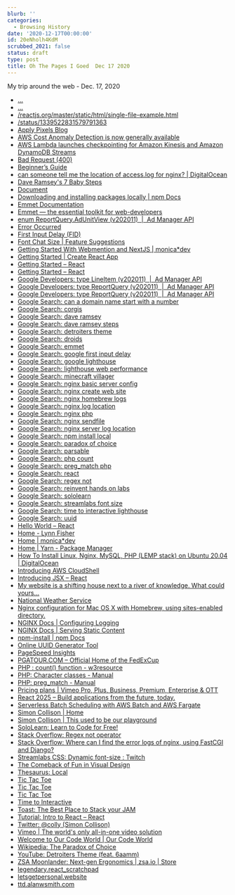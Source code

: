 ```yaml
---
blurb: ''
categories:
  - Browsing History
date: '2020-12-17T00:00:00'
id: 20eNholh4KdM
scrubbed_2021: false
status: draft
type: post
title: Oh The Pages I Goed  Dec 17 2020
---
```


My trip around the web - Dec. 17, 2020

- [...](https://gist.githubusercontent.com/gaearon/0b180827c190fe4fd98b4c7f570ea4a8/raw/b9157ce933c79a4559d2aa9ff3372668cce48de7/LikeButton.js)
- [...](https://gist.githubusercontent.com/gaearon/c8e112dc74ac44aac4f673f2c39d19d1/raw/09b951c86c1bf1116af741fa4664511f2f179f0a/like_button.js)
- [/reactjs.org/master/static/html/single-file-example.html](https://raw.githubusercontent.com/reactjs/reactjs.org/master/static/html/single-file-example.html)
- [/status/1339522831579791363](https://twitter.com/adhorn/status/1339522831579791363)
- [Apply Pixels Blog](https://applypixels.com/blog)
- [AWS Cost Anomaly Detection is now generally available](https://aws.amazon.com/about-aws/whats-new/2020/12/aws-cost-anomaly-detection-now-generally-available/)
- [AWS Lambda launches checkpointing for Amazon Kinesis and Amazon DynamoDB Streams](https://aws.amazon.com/about-aws/whats-new/2020/12/aws-lambda-launches-checkpointing-for-amazon-kinesis-and-amazon-dynamodb-streams/)
- [Bad Request (400)](http://react_scratchpad.9000/)
- [Beginner’s Guide](http://nginx.org/en/docs/beginners_guide.html#static)
- [can someone tell me the location of access.log for nginx? | DigitalOcean](https://www.digitalocean.com/community/questions/can-someone-tell-me-the-location-of-access-log-for-nginx)
- [Dave Ramsey's 7 Baby Steps](https://www.daveramsey.com/dave-ramsey-7-baby-steps)
- [Document](http://legendary.react_scratchpad/02_get_started/)
- [Downloading and installing packages locally | npm Docs](https://docs.npmjs.com/downloading-and-installing-packages-locally)
- [Emmet Documentation](https://docs.emmet.io/)
- [Emmet — the essential toolkit for web-developers](https://emmet.io/)
- [enum ReportQuery.AdUnitView (v202011)  |  Ad Manager API](https://developers.google.com/ad-manager/api/reference/v202011/ReportService.ReportQuery.AdUnitView#TOP_LEVEL)
- [Error Occurred](https://vimeo.com/r/2YhJ/wj/cVIwZlY4Mm?utm_source=partner&utm_medium=referral-share_love-referral-20151028&utm_campaign=29527&extole_zone_name=friend_landing_experience&extole_campaign_id=6841221270583588853&extole_share_channel=SHARE_LINK&extole_advocate_code=stevellanO)
- [First Input Delay (FID)](https://web.dev/fid/)
- [Font Chat Size | Feature Suggestions](https://ideas.streamlabs.com/ideas/SL-I-8254)
- [Getting Started With Webmention and NextJS | monica*dev](https://www.aboutmonica.com/blog/getting-started-with-webmention-next-js)
- [Getting Started | Create React App](https://create-react-app.dev/docs/getting-started/)
- [Getting Started – React](https://reactjs.org/docs/getting-started.html#try-react)
- [Getting Started – React](https://reactjs.org/docs/getting-started.html)
- [Google Developers: type LineItem (v202011)  |  Ad Manager API](https://developers.google.com/ad-manager/api/reference/v202011/ForecastService.LineItem#id)
- [Google Developers: type ReportQuery (v202011)  |  Ad Manager API](https://developers.google.com/ad-manager/api/reference/v202011/ReportService.ReportQuery#dimensions)
- [Google Developers: type ReportQuery (v202011)  |  Ad Manager API](https://developers.google.com/ad-manager/api/reference/v202011/ReportService.ReportQuery#adunitview)
- [Google Search: can a domain name start with a number](https://www.google.com/search?client=safari&rls=en&q=can+a+domain+name+start+with+a+number&ie=UTF-8&oe=UTF-8)
- [Google Search: corgis](https://www.google.com/search?client=safari&rls=en&q=corgis&ie=UTF-8&oe=UTF-8)
- [Google Search: dave ramsey](https://www.google.com/search?client=safari&rls=en&q=dave+ramsey&ie=UTF-8&oe=UTF-8)
- [Google Search: dave ramsey steps](https://www.google.com/search?client=safari&rls=en&q=dave+ramsey+steps&ie=UTF-8&oe=UTF-8)
- [Google Search: detroiters theme](https://www.google.com/search?client=safari&rls=en&q=detroiters+theme&ie=UTF-8&oe=UTF-8)
- [Google Search: droids](https://www.google.com/search?client=safari&rls=en&q=droids&ie=UTF-8&oe=UTF-8)
- [Google Search: emmet](https://www.google.com/search?client=safari&rls=en&q=emmet&ie=UTF-8&oe=UTF-8)
- [Google Search: google first input delay](https://www.google.com/search?client=safari&rls=en&q=google+first+input+delay&ie=UTF-8&oe=UTF-8)
- [Google Search: google lighthouse](https://www.google.com/search?client=safari&rls=en&q=google+lighthouse&ie=UTF-8&oe=UTF-8)
- [Google Search: lighthouse web performance](https://www.google.com/search?newwindow=1&client=safari&rls=en&ei=wWrbX7KfJYy15gLh-56wBw&q=lighthouse+web+performance&oq=lighthouse+web+performance&gs_lcp=CgZwc3ktYWIQAzIFCAAQyQM6BAgAEEc6BggAEBYQHjoICAAQFhAKEB5QtxJY8CFgsCNoAHADeACAAfUCiAHFD5IBBzIuMi41LjGYAQCgAQGqAQdnd3Mtd2l6yAEIwAEB&sclient=psy-ab&ved=0ahUKEwjyg-PNnNXtAhWMmlkKHeG9B3YQ4dUDCAw&uact=5)
- [Google Search: minecraft villager](https://www.google.com/search?newwindow=1&client=safari&rls=en&ei=h2_bX5C7B86d5wLl-qKgDA&q=minecraft+villager&oq=minecraft+settler&gs_lcp=CgZwc3ktYWIQAxgAMgQIABBHMgQIABBHMgQIABBHMgQIABBHMgQIABBHMgQIABBHMgQIABBHMgQIABBHUABYAGCFSmgAcAJ4AIABAIgBAJIBAJgBAKoBB2d3cy13aXrIAQjAAQE&sclient=psy-ab)
- [Google Search: nginx basic server config](https://www.google.com/search?client=safari&rls=en&q=nginx+basic+server+config&ie=UTF-8&oe=UTF-8)
- [Google Search: nginx create web site](https://www.google.com/search?client=safari&rls=en&q=nginx+create+web+site&ie=UTF-8&oe=UTF-8)
- [Google Search: nginx homebrew logs](https://www.google.com/search?client=safari&rls=en&q=nginx+homebrew+logs&ie=UTF-8&oe=UTF-8)
- [Google Search: nginx log location](https://www.google.com/search?client=safari&rls=en&q=nginx+log+location&ie=UTF-8&oe=UTF-8)
- [Google Search: nginx php](https://www.google.com/search?client=safari&rls=en&q=nginx+php&ie=UTF-8&oe=UTF-8)
- [Google Search: nginx sendfile](https://www.google.com/search?client=safari&rls=en&q=nginx+sendfile&ie=UTF-8&oe=UTF-8)
- [Google Search: nginx server log location](https://www.google.com/search?client=safari&rls=en&q=nginx+server+log+location&ie=UTF-8&oe=UTF-8)
- [Google Search: npm install local](https://www.google.com/search?client=safari&rls=en&q=npm+install+local&ie=UTF-8&oe=UTF-8)
- [Google Search: paradox of choice](https://www.google.com/search?client=safari&rls=en&q=paradox+of+choice&ie=UTF-8&oe=UTF-8)
- [Google Search: parsable](https://www.google.com/search?client=safari&rls=en&q=parsable&ie=UTF-8&oe=UTF-8)
- [Google Search: php count](https://www.google.com/search?client=safari&rls=en&q=php+count&ie=UTF-8&oe=UTF-8)
- [Google Search: preg_match php](https://www.google.com/search?client=safari&rls=en&q=preg_match+php&ie=UTF-8&oe=UTF-8)
- [Google Search: react](https://www.google.com/search?client=safari&rls=en&q=react&ie=UTF-8&oe=UTF-8)
- [Google Search: regex not](https://www.google.com/search?client=safari&rls=en&q=regex+not&ie=UTF-8&oe=UTF-8)
- [Google Search: reinvent hands on labs](https://www.google.com/search?client=safari&rls=en&q=reinvent+hands+on+labs&ie=UTF-8&oe=UTF-8)
- [Google Search: sololearn](https://www.google.com/search?client=safari&rls=en&q=sololearn&ie=UTF-8&oe=UTF-8)
- [Google Search: streamlabs font size](https://www.google.com/search?client=safari&rls=en&q=streamlabs+font+size&ie=UTF-8&oe=UTF-8)
- [Google Search: time to interactive lighthouse](https://www.google.com/search?client=safari&rls=en&q=time+to+interactive+lighthouse&ie=UTF-8&oe=UTF-8)
- [Google Search: uuid](https://www.google.com/search?client=safari&rls=en&q=uuid&ie=UTF-8&oe=UTF-8)
- [Hello World – React](https://reactjs.org/docs/hello-world.html)
- [Home - Lynn Fisher](https://lynnandtonic.com/)
- [Home | monica*dev](https://www.aboutmonica.com/)
- [Home | Yarn - Package Manager](https://yarnpkg.com/)
- [How To Install Linux, Nginx, MySQL, PHP (LEMP stack) on Ubuntu 20.04 | DigitalOcean](https://www.digitalocean.com/community/tutorials/how-to-install-linux-nginx-mysql-php-lemp-stack-on-ubuntu-20-04)
- [Introducing AWS CloudShell](https://aws.amazon.com/about-aws/whats-new/2020/12/introducing-aws-cloudshell/)
- [Introducing JSX – React](https://reactjs.org/docs/introducing-jsx.html)
- [My website is a shifting house next to a river of knowledge. What could yours...](https://thecreativeindependent.com/people/laurel-schwulst-my-website-is-a-shifting-house-next-to-a-river-of-knowledge-what-could-yours-be/)
- [National Weather Service](https://www.weather.gov/)
- [Nginx configuration for Mac OS X with Homebrew, using sites-enabled directory.](https://gist.github.com/jimothyGator/5436538)
- [NGINX Docs | Configuring Logging](https://docs.nginx.com/nginx/admin-guide/monitoring/logging/)
- [NGINX Docs | Serving Static Content](https://docs.nginx.com/nginx/admin-guide/web-server/serving-static-content/)
- [npm-install | npm Docs](https://docs.npmjs.com/cli/v6/commands/npm-install)
- [Online UUID Generator Tool](https://www.uuidgenerator.net/)
- [PageSpeed Insights](https://developers.google.com/speed/pagespeed/insights/?url=https%3A%2F%2Fwww.alanwsmith.com%2F)
- [PGATOUR.COM – Official Home of the FedExCup](http://ttb.alanwsmith.com/)
- [PHP : count() function - w3resource](https://www.w3resource.com/php/function-reference/count.php)
- [PHP: Character classes - Manual](https://www.php.net/manual/en/regexp.reference.character-classes.php)
- [PHP: preg_match - Manual](https://www.php.net/manual/en/function.preg-match.php)
- [Pricing plans | Vimeo Pro, Plus, Business, Premium, Enterprise & OTT](https://vimeo.com/upgrade)
- [React 2025 – Build applications from the future, today.](https://react2025.com/)
- [Serverless Batch Scheduling with AWS Batch and AWS Fargate](https://aws.amazon.com/about-aws/whats-new/2020/12/severless-batch-scheduling-with-aws-batch-and-aws-fargate/)
- [Simon Collison | Home](https://colly.com/)
- [Simon Collison | This used to be our playground](https://colly.com/articles/this-used-to-be-our-playground)
- [SoloLearn: Learn to Code for Free!](https://www.sololearn.com/)
- [Stack Overflow: Regex not operator](https://stackoverflow.com/questions/7317043/regex-not-operator/7317087)
- [Stack Overflow: Where can I find the error logs of nginx, using FastCGI and Django?](https://stackoverflow.com/questions/1706111/where-can-i-find-the-error-logs-of-nginx-using-fastcgi-and-django)
- [Streamlabs CSS: Dynamic font-size : Twitch](https://www.reddit.com/r/Twitch/comments/79uj1f/streamlabs_css_dynamic_fontsize/)
- [The Comeback of Fun in Visual Design](https://applypixels.com/blog/comeback)
- [Thesaurus: Local](https://www.thesaurus.com/browse/local?s=t)
- [Tic Tac Toe](https://codepen.io/gaearon/pen/gWWZgR)
- [Tic Tac Toe](https://codepen.io/gaearon/pen/oWWQNa?editors=0100)
- [Tic Tac Toe](https://codepen.io/gaearon/pen/oWWQNa?editors=0010)
- [Time to Interactive](https://web.dev/interactive/)
- [Toast: The Best Place to Stack your JAM](https://www.toast.dev/)
- [Tutorial: Intro to React – React](https://reactjs.org/tutorial/tutorial.html)
- [Twitter: @colly (Simon Collison)](https://twitter.com/colly)
- [Vimeo | The world's only all-in-one video solution](https://vimeo.com/)
- [Welcome to Our Code World | Our Code World](https://ourcodeworld.com/)
- [Wikipedia: The Paradox of Choice](https://en.wikipedia.org/wiki/The_Paradox_of_Choice)
- [YouTube: Detroiters Theme (feat. 6aamm)](https://www.youtube.com/watch?v=rqliJ6wBgtY)
- [ZSA Moonlander: Next-gen Ergonomics | zsa.io | Store](https://www.zsa.io/moonlander/)
- [‎legendary.react_scratchpad](http://legendary.react_scratchpad/)
- [‎letsgetpersonal.website](http://letsgetpersonal.website/)
- [‎ttd.alanwsmith.com](http://ttd.alanwsmith.com/)
